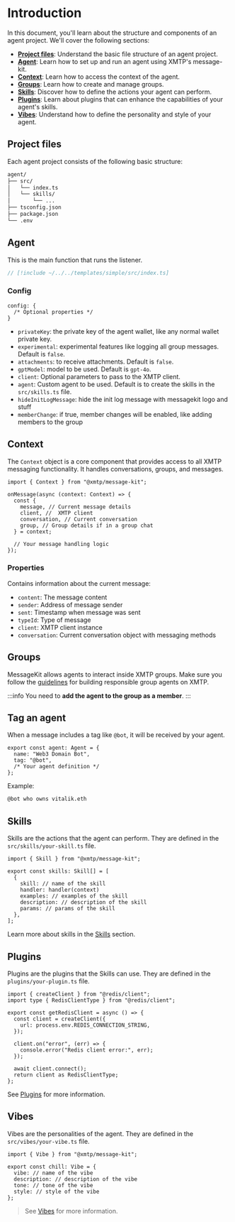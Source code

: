 
# Introduction

In this document, you'll learn about the structure and components of an agent project. We'll cover the following sections:

- **[Project files](#project-files)**: Understand the basic file structure of an agent project.
- **[Agent](#agent)**: Learn how to set up and run an agent using XMTP's message-kit.
- **[Context](#context)**: Learn how to access the context of the agent.
- **[Groups](#groups)**: Learn how to create and manage groups.
- **[Skills](#skills)**: Discover how to define the actions your agent can perform.
- **[Plugins](#plugins)**: Learn about plugins that can enhance the capabilities of your agent's skills.
- **[Vibes](#vibes)**: Understand how to define the personality and style of your agent.

## Project files

Each agent project consists of the following basic structure:

```bash
agent/
├── src/
│   └── index.ts
│   └── skills/
│       └── ...
├── tsconfig.json
├── package.json
└── .env
```

## Agent

This is the main function that runs the listener.

```jsx
// [!include ~/../../templates/simple/src/index.ts]
```

### Config

```tsx
config: {
  /* Optional properties */
}
```

- `privateKey`: the private key of the agent wallet, like any normal wallet private key.
- `experimental`: experimental features like logging all group messages. Default is `false`.
- `attachments`: to receive attachments. Default is `false`.
- `gptModel`: model to be used. Default is `gpt-4o`.
- `client`: Optional parameters to pass to the XMTP client.
- `agent`: Custom agent to be used. Default is to create the skills in the `src/skills.ts` file.
- `hideInitLogMessage`: hide the init log message with messagekit logo and stuff
- `memberChange`: if true, member changes will be enabled, like adding members to the group

## Context

The `Context` object is a core component that provides access to all XMTP messaging functionality. It handles conversations, groups, and messages.

```tsx
import { Context } from "@xmtp/message-kit";

onMessage(async (context: Context) => {
  const {
    message, // Current message details
    client, //  XMTP client
    conversation, // Current conversation
    group, // Group details if in a group chat
  } = context;

  // Your message handling logic
});
```

### Properties

Contains information about the current message:

- `content`: The message content
- `sender`: Address of message sender
- `sent`: Timestamp when message was sent
- `typeId`: Type of message
- `client`: XMTP client instance
- `conversation`: Current conversation object with messaging methods

## Groups

MessageKit allows agents to interact inside XMTP groups. Make sure you follow the [guidelines](/agents/guidelines) for building responsible group agents on XMTP.

:::info
You need to **add the agent to the group as a member**.
:::

## Tag an agent

When a message includes a tag like `@bot`, it will be received by your agent.

```tsx
export const agent: Agent = {
  name: "Web3 Domain Bot",
  tag: "@bot",
  /* Your agent definition */
};
```

Example:

```bash
@bot who owns vitalik.eth
```

## Skills

Skills are the actions that the agent can perform. They are defined in the `src/skills/your-skill.ts` file.

```tsx
import { Skill } from "@xmtp/message-kit";

export const skills: Skill[] = [
  {
    skill: // name of the skill
    handler: handler(context)
    examples: // examples of the skill
    description: // description of the skill
    params: // params of the skill
  },
];
```

Learn more about skills in the [Skills](/framework/skills) section.

## Plugins

Plugins are the plugins that the Skills can use. They are defined in the `plugins/your-plugin.ts` file.

```tsx
import { createClient } from "@redis/client";
import type { RedisClientType } from "@redis/client";

export const getRedisClient = async () => {
  const client = createClient({
    url: process.env.REDIS_CONNECTION_STRING,
  });

  client.on("error", (err) => {
    console.error("Redis client error:", err);
  });

  await client.connect();
  return client as RedisClientType;
};
```

See [Plugins](/community/plugins) for more information.

## Vibes

Vibes are the personalities of the agent. They are defined in the `src/vibes/your-vibe.ts` file.

```tsx
import { Vibe } from "@xmtp/message-kit";

export const chill: Vibe = {
  vibe: // name of the vibe
  description: // description of the vibe
  tone: // tone of the vibe
  style: // style of the vibe
};
```

> See [Vibes](/community/vibes) for more information.
